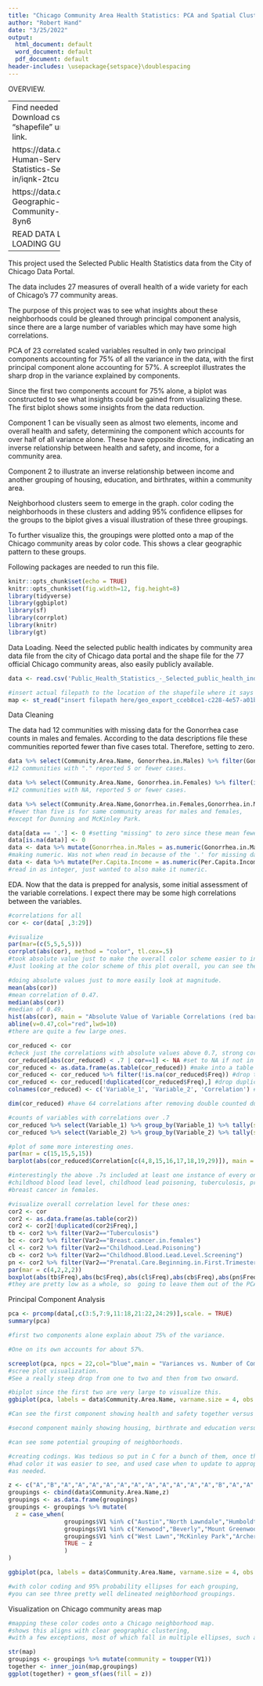 ```yaml
---
title: "Chicago Community Area Health Statistics: PCA and Spatial Clustering Analysis"
author: "Robert Hand"
date: "3/25/2022"
output:
  html_document: default
  word_document: default
  pdf_document: default
header-includes: \usepackage{setspace}\doublespacing
---
```


OVERVIEW. 

--------------
Find needed data and shape file here: Download csv from first link, download "shapefile" under "export" at second link. 

https://data.cityofchicago.org/Health-Human-Services/Public-Health-Statistics-Selected-public-health-in/iqnk-2tcu

https://data.cityofchicago.org/Facilities-Geographic-Boundaries/Boundaries-Community-Areas-current-/cauq-8yn6

READ DATA LOADING STEP FOR DATA LOADING GUIDE. 

------------------

This project used the Selected Public Health Statistics data from the City of Chicago Data Portal. 

The data includes 27 measures of overall health of a wide variety for each of Chicago’s 77 community areas. 

The purpose of this project was to see what insights about these neighborhoods could be gleaned through principal component analysis, since there are a large number of variables which may have some high correlations. 

PCA of 23 correlated scaled variables resulted in only two principal components accounting for 75% of all the variance in the data, with the first principal component alone accounting for 57%. A screeplot illustrates the sharp drop in the variance explained by components. 

Since the first two components account for 75% alone, a biplot was constructed to see what insights could be gained from visualizing these. The first biplot shows some insights from the data reduction.

Component 1 can be visually seen as almost two elements, income and overall health and safety, determining the component which accounts for over half of all variance alone. These have opposite directions, indicating an inverse relationship between health and safety, and income, for a community area.  

Component 2 to illustrate an inverse relationship between income and another grouping of housing, education, and birthrates, within a community area.  

Neighborhood clusters seem to emerge in the graph. color coding the neighborhoods in these clusters and adding 95% confidence ellipses for the groups to the biplot gives a visual illustration of these three groupings. 

To further visualize this, the groupings were plotted onto a map of the Chicago community areas by color code. This shows a clear geographic pattern to these groups. 

Following packages are needed to run this file. 
```r
knitr::opts_chunk$set(echo = TRUE) 
knitr::opts_chunk$set(fig.width=12, fig.height=8) 
library(tidyverse)
library(ggbiplot)
library(sf)
library(corrplot)
library(knitr)
library(gt)

```


Data Loading. Need the selected public health indicates by community area data file from the city of Chicago data portal and the shape file for the 77 official Chicago community areas, also easily publicly available. 

```r

data <- read.csv('Public_Health_Statistics_-_Selected_public_health_indicators_by_Chicago_community_area_-_Historical.csv', header = TRUE, stringsAsFactors = FALSE) #add your filepath or be sure to set directory to file location. 

#insert actual filepath to the location of the shapefile where it says "insert filepath here". 
map <- st_read("insert filepath here/geo_export_cceb8ce1-c228-4e57-a01b-9cea710b9da7.shp")


```


Data Cleaning

The data had 12 communities with missing data for the Gonorrhea case counts in males and females. 
According to the data descriptions file these communities reported fewer than five cases total. Therefore, setting to zero. 
```r

data %>% select(Community.Area.Name, Gonorrhea.in.Males) %>% filter(Gonorrhea.in.Males == '.') %>% gt()
#12 communities with "." reported 5 or fewer cases. 

data %>% select(Community.Area.Name, Gonorrhea.in.Females) %>% filter(is.na(Gonorrhea.in.Females))  %>% gt()
#12 communities with NA, reported 5 or fewer cases.

data %>% select(Community.Area.Name,Gonorrhea.in.Females,Gonorrhea.in.Males) %>% filter(is.na(Gonorrhea.in.Females) | Gonorrhea.in.Males == '.')  %>% gt()
#fewer than five is for same community areas for males and females, 
#except for Dunning and McKinley Park. 

data[data == '.'] <- 0 #setting "missing" to zero since these mean fewer than five cases. 
data[is.na(data)] <- 0
data <- data %>% mutate(Gonorrhea.in.Males = as.numeric(Gonorrhea.in.Males)) 
#making numeric. Was not when read in because of the '.' for missing data. 
data <- data %>% mutate(Per.Capita.Income = as.numeric(Per.Capita.Income)) 
#read in as integer, just wanted to also make it numeric. 


```


EDA.
Now that the data is prepped for analysis, some initial assessment of the variable correlations. 
I expect there may be some high correlations between the variables. 

```r
#correlations for all 
cor <- cor(data[ ,3:29])

#visualize
par(mar=(c(5,5,5,5)))
corrplot(abs(cor), method = "color", tl.cex=.5)
#took absolute value just to make the overall color scheme easier to interpret in terms of magnitude of the correlations. 
#Just looking at the color scheme of this plot overall, you can see there are a number of large correlations. 

#doing absolute values just to more easily look at magnitude. 
mean(abs(cor))
#mean correlation of 0.47. 
median(abs(cor))
#median of 0.49. 
hist(abs(cor), main = "Absolute Value of Variable Correlations (red bar=mean)", xlab = "Absolute Value of Correlation", col = "blue")
abline(v=0.47,col="red",lwd=10)
#there are quite a few large ones.  

cor_reduced <- cor 
#check just the correlations with absolute values above 0.7, strong correlations. 
cor_reduced[abs(cor_reduced) < .7 | cor==1] <- NA #set to NA if not in that range. 
cor_reduced <- as.data.frame(as.table(cor_reduced)) #make into a table format. 
cor_reduced <- cor_reduced %>% filter(!is.na(cor_reduced$Freq)) #drop the NAs. 
cor_reduced <- cor_reduced[!duplicated(cor_reduced$Freq),] #drop duplicates - showing same correlations twice. 
colnames(cor_reduced) <- c('Variable_1', 'Variable_2', 'Correlation') #update colnames. 

dim(cor_reduced) #have 64 correlations after removing double counted duplicates and self-correlations that are above 0.7 

#counts of variables with correlations over .7 
cor_reduced %>% select(Variable_1) %>% group_by(Variable_1) %>% tally(sort = T) %>% kable()
cor_reduced %>% select(Variable_2) %>% group_by(Variable_2) %>% tally(sort = T) %>% kable()

#plot of some more interesting ones.
par(mar = c(15,15,5,15))
barplot(abs(cor_reduced$Correlation[c(4,8,15,16,17,18,19,29)]), main = "Some Selected Large Correlations", xlab = "Correlation", names.arg = c(paste(cor_reduced$Variable_1[c(4,8,15,16,17,18,19,29)], cor_reduced$Variable_2[c(4,8,15,16,17,18,19,29)], sep = " and ")), horiz = TRUE, cex.names = .8, las = 1,col = "green")

#interestingly the above .7s included at least one instance of every one of the variables except for 
#childhood blood lead level, childhood lead poisoning, tuberculosis, prenatal care beginning in first trimester, and 
#breast cancer in females. 

#visualize overall correlation level for these ones:  
cor2 <- cor
cor2 <- as.data.frame(as.table(cor2))
cor2 <- cor2[!duplicated(cor2$Freq),]
tb <- cor2 %>% filter(Var2=="Tuberculosis")
bc <- cor2 %>% filter(Var2=="Breast.cancer.in.females")
cl <- cor2 %>% filter(Var2=="Childhood.Lead.Poisoning")
cb <- cor2 %>% filter(Var2=="Childhood.Blood.Lead.Level.Screening")
pn <- cor2 %>% filter(Var2=="Prenatal.Care.Beginning.in.First.Trimester")
par(mar = c(4,2,2,2))
boxplot(abs(tb$Freq),abs(bc$Freq),abs(cl$Freq),abs(cb$Freq),abs(pn$Freq),names = c("Tuberculosis","Breast Cancer","Childhood Lead Poisoning","Childhood Blood Lead","Prenatal Care First Trimester"), main = "Low Cor Variables", ylab="Correlation", col = "Red", ylab="Correlation")  #you can 
#they are pretty low as a whole, so  going to leave them out of the PCA and focus on the other variables which have stronger correlations. 

```

Principal Component Analysis

```r
pca <- prcomp(data[,c(3:5,7:9,11:18,21:22,24:29)],scale. = TRUE) 
summary(pca)

#first two components alone explain about 75% of the variance.

#One on its own accounts for about 57%.  

screeplot(pca, npcs = 22,col="blue",main = "Variances vs. Number of Components") 
#scree plot visualization. 
#See a really steep drop from one to two and then from two onward. 

#biplot since the first two are very large to visualize this. 
ggbiplot(pca, labels = data$Community.Area.Name, varname.size = 4, obs.scale = 1, varname.adjust = 1.5)

#Can see the first component showing health and safety together versus income. 

#second component mainly showing housing, birthrate and education versus income. 

#can see some potential grouping of neighborhoods. 

#creating codings. Was tedious so put in C for a bunch of them, once they 
#had color it was easier to see, and used case when to update to appropriate labels
#as needed. 

z <- c("A","B","A","A","A","A","A","A","A","A","A","A","A","B","A","A","A","B","B","B","B","A","C","A","C","C","C","A","C","B","C","A","A","A","C","C","C","C","A","C","A","C","C","C","C","C","C","C","C","C","C","C","C","C","C","C","C","C","C","C","C","C","C","C","C","C","C","C","C","C","C","C","C","C","C","C","C")
groupings <- cbind(data$Community.Area.Name,z)
groupings <- as.data.frame(groupings)
groupings <- groupings %>% mutate(
  z = case_when(
                groupings$V1 %in% c("Austin","North Lawndale","Humboldt Park")~"C",
                groupings$V1 %in% c("Kenwood","Beverly","Mount Greenwood","Hyde Park","Edgewater","Near West Side","Bridgeport","Garfield Ridge","Clearing","West Town","Hegewisch","Ashburn","Logan Square","Portage Park","O'Hare")~"A",
                groupings$V1 %in% c("West Lawn","McKinley Park","Archer Heights","East Side","West Elsdon","Lower West Side","Brighton Park","Gage Park","South Lawndale")~"B",
                TRUE ~ z
                )
)

ggbiplot(pca, labels = data$Community.Area.Name, varname.size = 4, obs.scale = 1, varname.adjust = 1.5, groups = groupings$z, ellipse = TRUE, ellipse.prob = .95)

#with color coding and 95% probability ellipses for each grouping,
#you can see three pretty well delineated neighborhood groupings. 

```
Visualization on Chicago community areas map

```r
#mapping these color codes onto a Chicago neighborhood map. 
#shows this aligns with clear geographic clustering, 
#with a few exceptions, most of which fall in multiple ellipses, such as Hegeswich. 

str(map)
groupings <- groupings %>% mutate(community = toupper(V1))
together <- inner_join(map,groupings)
ggplot(together) + geom_sf(aes(fill = z))
```

